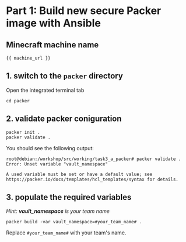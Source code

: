 # Part 1: Build new secure Packer image with Ansible

## **Minecraft machine name**
```
{{ machine_url }}
```
## 1. switch to the `packer` directory

Open the integrated terminal tab
```
cd packer
```
## 2. validate packer coniguration

```
packer init .
packer validate .
```

You should see the following output:

```
root@debian:/workshop/src/working/task3_a_packer# packer validate .
Error: Unset variable "vault_namespace"

A used variable must be set or have a default value; see
https://packer.io/docs/templates/hcl_templates/syntax for details.
```

## 3. populate the required variables
*Hint: **vault_namespace** is your team name*
<Task id="packer_build">
```hcl
packer build -var vault_namespace=#your_team_name# .
```
Replace `#your_team_name#` with your team's name.
</Task>


